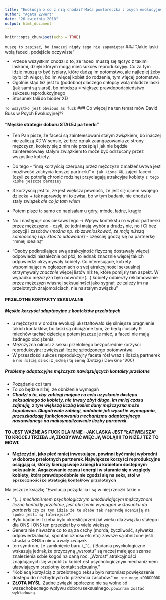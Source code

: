 ---
title: "Ewolucja o co z nią chodzi? Mała powtóreczka z psych ewolucyjnej, zanim się w to wgłębie"
author: "Agata Zywert"
date: "26 kwietnia 2018"
output: html_document
---

```{r setup, include=FALSE}
knitr::opts_chunk$set(echo = TRUE)
```

`muszę to zapisać, bo inaczej nigdy tego nie zapamiętam`
### "Jakie laski wolą faceci, podejście oczywiste"

* Przede wszystkim chodzi o to, że faceci muszą się łączyć z takimi laskami, dzięki którym mogą mieć sukces reprodukcyjny.
Co za tym idzie muszą to być typiary, które dadzą im potomstwo, ale najlepiej żeby było ich więcej, bo im więcej kobiet do rodzenia, tym więcej potomstwa.
* Ogólnie stąd też jest to (podobno) dlaczego chłopcy wolą młodsze laski (jak sami są starsi), bo młodsza = większe prawdopodobieństwo sukcesu reprodukcyjnego
* Stosunek talii do bioder XD

`To wszystko jest obvious as fuck`
### Co więcej na ten temat mów David Buss w Psych Ewolucyjnej??


#### "Męskie strategie doboru **STAŁEJ** partnerki"

* Ten Pan pisze, że faceci są zainteresowani stałym związkiem, bo inaczej nie zaliczą XD W sensie, że bez oznak zaangażowania ze strony mężczyzn, kobiety się z nim nie prześpią i jak nie będzie zainteresowany stałym związkiem to może być odrzucony przez wszystkie kobiety.
* Do tego - "inną korzyścią czerpaną przez mężczyzn z małżeńswtwa jest możliwość zdobycia lepszej partnerki" `o jak kisne XD`, zajęci faceci (czyli ze potrafią chronić rodzinę) przyciagają atrakcyjne kobiety `z tego kisne jeszcze bardziej`
* 3 korzyścią jest to, że jest większa pewność, że jest się ojcem swojego dziecka
        + tak naprawdę mi to zwisa, bo w tym badaniu nie chodzi o stały związek _ale co ja tam wiem_

* Potem pisze to samo co napisałam u góry, młode, ładne, krągłe
* No i następuję coś ciekawszego -> Wpływ kontekstu na wybór partnerki przez mężczyzne - czyli, że jedni mają wybór a drudzy nie, no i Ci bez pozycji i zasobów (_można np. sb zawnioskować, że mają niższą samoocenę i np. ktos to udowodnil_) - częściej godzą się na partnerkę "mniej idealną"
* "Osoby podkreślające swą atrakcyjność fizyczną dostawały więcej odpowiedzi niezależnie od płci, to jednak znacznie więcej takich odpowiedzi otrzymywały kobiety. Co interesujące, kobiety wspominające w ogłoszeniach o swej atrakcyjności seksualnej otrzymywały _znacznie_ więcej listów niż te, które pomijały ten aspekt. W wypadku mężczyzn było odwrotnie(...) kobiety odbierały reklamowanie przez mężczyzn własnej seksualności jako sygnał, że zależy im na przelotnych znajomościach, nie na stałym związku"

#### PRZELOTNE KONTAKTY SEKSUALNE

##### **Męskie korzyści adaptacyjne z kontaktów przelotnych**

* u mężczyzn w drodze ewolucji ukształtowało się silniejsze pragnienie takich kontaktów, bo laski są obciążone tym, że będą musiały 9 miechów tachać dziecię a potem jeszcze je mieć, a faceci nie mają żadnego obciążenia
* Mężczyzna odnosi z seksu przelotnego bezpośrednie korzyści reprodukcyjne: zwiększał liczbę spłodzonego potomwstwa
* W przeszłości sukces reprodukcyjny faceta rósł wraz z ilością partnerek a nie ilością dzieci z jedną i tą samą (Betzig i Dawkins 1986)

##### **Problemy adaptacyjne  mężczyzn nawiązujących  kontakty  przelotne**
* Pożądanie coś tam
* To co będzie niżej, że obniżenie wymagań
* _**Chodzi  o  to,  aby  zabiegi mające na celu uzyskanie dostępu seksualnego do kobiety,  nie trwały zbyt długo.  Im mniej czasu  zajmują, z tym większą liczbą kobiet  dany  mężczyzna  może  kopulować. Długotrwale zabiegi, podobnie jak wysokie wymagania, przeszkadzają funkcjonowaniu  mechanizmu  adaptacyjnego  nastawianego  na  maksymalizowanie  liczby  partnerek.**_

#### TO JEST WAŻNE AS FUCK DLA MNIE - JAK LASKA JEST "ŁATWIEJSZA" TO KRÓCEJ TRZEBA JĄ ZDOBYWAĆ WIĘC JĄ WOLĄ!!!! TO NIŻEJ TEŻ TO MÓWI: 

* **Mężczyźni,  jako  pleć  mniej  inwestująca,  powinni być mniej wybredni w doborze przelotnych  partnerek.  Największe  korzyści reprodukcyjne  osiągają  ci,  którzy  kierująswoje  zabiegi  ku  kobietom  dostępnym seksualnie.  Angażowanie  czasu  i  energii w  staranie  się  o  względy  kobiety,  która prawdopodobnie  nie  zgodzi  się  na  seks, stoi w sprzeczności ze strategią kontaktów przelotnych**


Ma jeszcze książkę "Ewolucja pożądania i są w niej rzeczki takie o:

* _"(...) mechanizmem psychologicznym umożliwiającym mężczyznom liczne kontakty przelotne, jest obniżenie wymagań w stosunku do partnerki_ `czy za tym idzie że te słabe tak naprawdę oceniają na spoko jesli są latwiejsze?`
* Było badanie i trzeba było określić przedział wieku dla związku stałego i dla ONS i ONS ten przedział by o wiele wiekszy
* Generalnie nieważne co to są za cechy (morda, życzliwość, sylwetka, odpowiedzialność, spontaniczność etc etc) zawsze są obniżone jeśli chodzi o ONS a nie o trwały związek
* ten syndrom, że zamknięcie baru i _"(...) Badania  psychologiczne  wskazują jednak,że  przyczyną „wzrostu”  są raczej  malejące  szanse  znalezienia  sobie  kogoś na  daną noc.   „Wzrost”   atrakcyjności   znajdujących   się w   pobliżu   kobiet   jest   psychologicznym mechanizmem ułatwiającym przelotny kontakt seksualny."
* "Kobiecą korzyścią z  przelotnego  seksu  było  natomiast  powiększenie  dostępu  do niezbędnych   do   przeżycia   zasobów. " `no nie mogę xDDDDDDDD`
* **ZŁOTA MYŚL:** Żadne związki społeczne nie są wolne od wszechobecnego wpływu doboru seksualnego.
`powinnam zostać wykładowcą`
